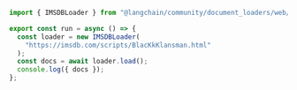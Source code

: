 ```typescript
import { IMSDBLoader } from "@langchain/community/document_loaders/web/imsdb";

export const run = async () => {
  const loader = new IMSDBLoader(
    "https://imsdb.com/scripts/BlacKkKlansman.html"
  );
  const docs = await loader.load();
  console.log({ docs });
};
```